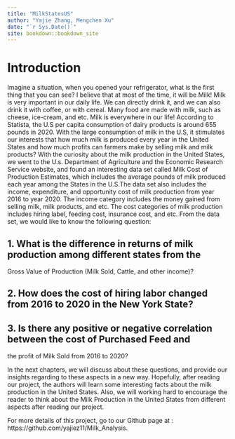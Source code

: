 ```yaml
--- 
title: "MilkStatesUS"
author: "Yajie Zhang, Mengchen Xu"
date: "`r Sys.Date()`"
site: bookdown::bookdown_site
---
```


# Introduction

Imagine a situation, when you opened your refrigerator, what is the first thing that you can see? I believe that
at most of the time, it will be Milk! Milk is very important in our daily life. We can directly drink it, and we 
can also drink it with coffee, or with cereal. Many food are made with milk, such as cheese, ice-cream, and etc.
Milk is everywhere in our life! According to Statista, the U.S per capita consumption of dairy products is around
655 pounds in 2020. With the large consumption of milk in the U.S, it stimulates our interests that how much milk
is produced every year in the United States and how much profits can farmers make by selling milk and milk products?
With the curiosity about the milk production in the United States, we went to the U.s. Department of Agriculture and
the Economic Research Service website, and found an interesting data set called Milk Cost of Production Estimates,
which includes the average pounds of milk produced each year among the States in the U.S.The data set also includes
the income, expenditure, and opportunity cost of milk production from year 2016 to year 2020. The income category
includes the money gained from selling milk, milk products, and etc. The cost categories of milk production includes
hiring label, feeding cost, insurance cost, and etc. From the data set, we would like to know the following
question:


## 1. What is the difference in returns of milk production among different states from the 
Gross Value of Production (Milk Sold, Cattle, and other income)?

## 2. How does the cost of hiring labor changed from 2016 to 2020 in the New York State?

## 3. Is there any positive or negative correlation between the cost of Purchased Feed and 
the profit of Milk Sold from 2016 to 2020?


In the next chapters, we will discuss about these questions, and provide our insights regarding to these aspects in
a new way. Hopefully, after reading our project, the authors will learn some interesting facts about the milk
production in the United States. Also, we will working hard to encourage the reader to think about the Milk
Production in the United States from different aspects after reading our project. 


For more details of this project, go to our Github page at : https://github.com/yajiez11/Milk_Analysis.
